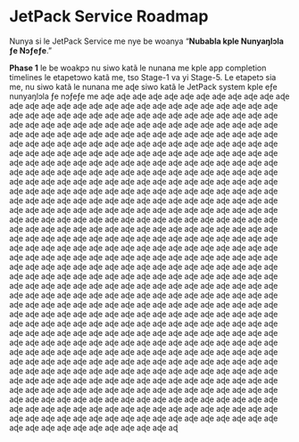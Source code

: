 # JetPack Service Roadmap

Nunya si le JetPack Service me nye be woanya “**Nubabla kple Nunyaŋlɔla ƒe Nɔƒeƒe**.”

**Phase 1** le be woakpɔ nu siwo katã le nunana me kple app completion timelines le etapetɔwo katã me, tso Stage-1 va yi Stage-5. Le etapetɔ sia me, nu siwo katã le nunana me aɖe siwo katã le JetPack system kple eƒe nunyaŋlɔla ƒe nɔƒeƒe me aɖe aɖe aɖe aɖe aɖe aɖe aɖe aɖe aɖe aɖe aɖe aɖe aɖe aɖe aɖe aɖe aɖe aɖe aɖe aɖe aɖe aɖe aɖe aɖe aɖe aɖe aɖe aɖe aɖe aɖe aɖe aɖe aɖe aɖe aɖe aɖe aɖe aɖe aɖe aɖe aɖe aɖe aɖe aɖe aɖe aɖe aɖe aɖe aɖe aɖe aɖe aɖe aɖe aɖe aɖe aɖe aɖe aɖe aɖe aɖe aɖe aɖe aɖe aɖe aɖe aɖe aɖe aɖe aɖe aɖe aɖe aɖe aɖe aɖe aɖe aɖe aɖe aɖe aɖe aɖe aɖe aɖe aɖe aɖe aɖe aɖe aɖe aɖe aɖe aɖe aɖe aɖe aɖe aɖe aɖe aɖe aɖe aɖe aɖe aɖe aɖe aɖe aɖe aɖe aɖe aɖe aɖe aɖe aɖe aɖe aɖe aɖe aɖe aɖe aɖe aɖe aɖe aɖe aɖe aɖe aɖe aɖe aɖe aɖe aɖe aɖe aɖe aɖe aɖe aɖe aɖe aɖe aɖe aɖe aɖe aɖe aɖe aɖe aɖe aɖe aɖe aɖe aɖe aɖe aɖe aɖe aɖe aɖe aɖe aɖe aɖe aɖe aɖe aɖe aɖe aɖe aɖe aɖe aɖe aɖe aɖe aɖe aɖe aɖe aɖe aɖe aɖe aɖe aɖe aɖe aɖe aɖe aɖe aɖe aɖe aɖe aɖe aɖe aɖe aɖe aɖe aɖe aɖe aɖe aɖe aɖe aɖe aɖe aɖe aɖe aɖe aɖe aɖe aɖe aɖe aɖe aɖe aɖe aɖe aɖe aɖe aɖe aɖe aɖe aɖe aɖe aɖe aɖe aɖe aɖe aɖe aɖe aɖe aɖe aɖe aɖe aɖe aɖe aɖe aɖe aɖe aɖe aɖe aɖe aɖe aɖe aɖe aɖe aɖe aɖe aɖe aɖe aɖe aɖe aɖe aɖe aɖe aɖe aɖe aɖe aɖe aɖe aɖe aɖe aɖe aɖe aɖe aɖe aɖe aɖe aɖe aɖe aɖe aɖe aɖe aɖe aɖe aɖe aɖe aɖe aɖe aɖe aɖe aɖe aɖe aɖe aɖe aɖe aɖe aɖe aɖe aɖe aɖe aɖe aɖe aɖe aɖe aɖe aɖe aɖe aɖe aɖe aɖe aɖe aɖe aɖe aɖe aɖe aɖe aɖe aɖe aɖe aɖe aɖe aɖe aɖe aɖe aɖe aɖe aɖe aɖe aɖe aɖe aɖe aɖe aɖe aɖe aɖe aɖe aɖe aɖe aɖe aɖe aɖe aɖe aɖe aɖe aɖe aɖe aɖe aɖe aɖe aɖe aɖe aɖe aɖe aɖe aɖe aɖe aɖe aɖe aɖe aɖe aɖe aɖe aɖe aɖe aɖe aɖe aɖe aɖe aɖe aɖe aɖe aɖe aɖe aɖe aɖe aɖe aɖe aɖe aɖe aɖe aɖe aɖe aɖe aɖe aɖe aɖe aɖe aɖe aɖe aɖe aɖe aɖe aɖe aɖe aɖe aɖe aɖe aɖe aɖe aɖe aɖe aɖe aɖe aɖe aɖe aɖe aɖe aɖe aɖe aɖe aɖe aɖe aɖe aɖe aɖe aɖe aɖe aɖe aɖe aɖe aɖe aɖe aɖe aɖe aɖe aɖe aɖe aɖe aɖe aɖe aɖe aɖe aɖe aɖe aɖe aɖe aɖe aɖe aɖe aɖe aɖe aɖe aɖe aɖe aɖe aɖe aɖe aɖe aɖe aɖe aɖe aɖe aɖe aɖe aɖe aɖe aɖe aɖe aɖe aɖe aɖe aɖe aɖe aɖe aɖe aɖe aɖe aɖe aɖe aɖe aɖe aɖe aɖe aɖe aɖe aɖe aɖe aɖe aɖe aɖe aɖe aɖe aɖe aɖe aɖe aɖe aɖe aɖe aɖe aɖe aɖe aɖe aɖe aɖe aɖe aɖe aɖe aɖe aɖe aɖe aɖe aɖe aɖe aɖe aɖe aɖe aɖe aɖe aɖe aɖe aɖe aɖe aɖe aɖe aɖe aɖe aɖe aɖe aɖe aɖe aɖe aɖe aɖe aɖe aɖe aɖe aɖe aɖe aɖe aɖe aɖe aɖe aɖe aɖe aɖe aɖe aɖe aɖe aɖe aɖe aɖe aɖe aɖe aɖe aɖe aɖe aɖe aɖe aɖe aɖe aɖe aɖe aɖe aɖe aɖe aɖe aɖe aɖe aɖe aɖe aɖe aɖe aɖe aɖe aɖe aɖe aɖe aɖe aɖe aɖe aɖe aɖe aɖe aɖe aɖe aɖe aɖe aɖe aɖe aɖe aɖe aɖe aɖe aɖe aɖe aɖe aɖe aɖe aɖe aɖe aɖe aɖe aɖe aɖe aɖe aɖe aɖe aɖe aɖe aɖe aɖe aɖe aɖe aɖe aɖe aɖe aɖe aɖe aɖe aɖe aɖe aɖe aɖe aɖe aɖe aɖe aɖe aɖe aɖe aɖe aɖe aɖe aɖe aɖe aɖe aɖe aɖe aɖ
